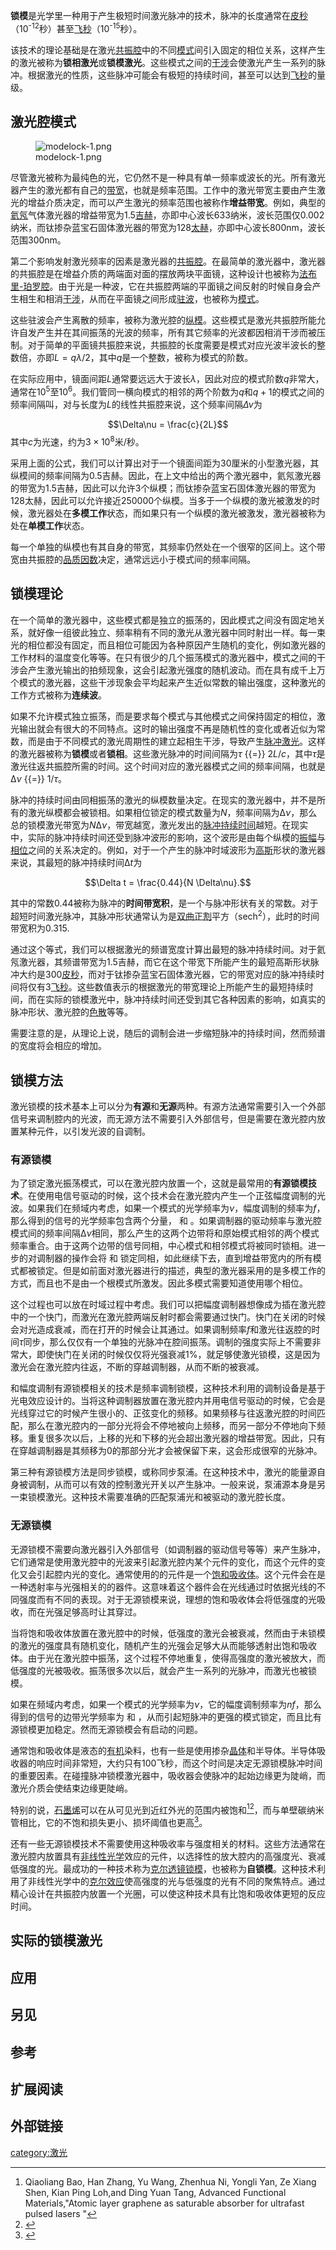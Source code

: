{{noteTA
|1=zh:激光;zh-hans:激光;zh-hk:激光;zh-tw:雷射;
}}

'''锁模'''是光学里一种用于产生极短时间激光脉冲的技术，脉冲的长度通常在[[皮秒|皮秒]]（10<sup>-12</sup>秒）甚至[[飞秒|飞秒]]（10<sup>-15</sup>秒）。

该技术的理论基础是在激光[[共振腔|共振腔]]中的不同[[模式|模式]]间引入固定的相位关系，这样产生的激光被称为'''锁相激光'''或'''锁模激光'''。这些模式之间的[[干涉|干涉]]会使激光产生一系列的脉冲。根据激光的性质，这些脉冲可能会有极短的持续时间，甚至可以达到[[飞秒|飞秒]]的量级。

==激光腔模式==
[[Image:modelock-1.png|thumb]]

尽管激光被称为最纯色的光，它仍然不是一种具有单一频率或波长的光。所有激光器产生的激光都有自己的[[带宽|带宽]]，也就是频率范围。工作中的激光带宽主要由产生激光的增益介质决定，而可以产生激光的频率范围也被称作'''增益带宽'''。例如，典型的[[氦|氦]][[氖|氖]]气体激光器的增益带宽为1.5[[赫兹|吉赫]]，亦即中心波长633纳米，波长范围仅0.002纳米，而钛掺杂蓝宝石固体激光器的带宽为128[[赫兹|太赫]]，亦即中心波长800nm，波长范围300nm。

第二个影响发射激光频率的因素是激光器的[[共振腔|共振腔]]。在最简单的激光器中，激光器的共振腔是在增益介质的两端面对面的摆放两块平面镜，这种设计也被称为[[法布里－珀罗干涉仪|法布里-珀罗腔]]。由于光是一种波，它在共振腔两端的平面镜之间反射的时候自身会产生相生和相消[[干涉_(物理学)|干涉]]，从而在平面镜之间形成[[驻波|驻波]]，也被称为[[模式|模式]]。

这些驻波会产生离散的频率，被称为激光腔的[[纵模|纵模]]。这些模式是激光共振腔所能允许自发产生并在其间振荡的光波的频率，所有其它频率的光波都因相消干涉而被压制。对于简单的平面镜共振腔来说，共振腔的长度需要是模式对应光波半波长的整数倍，亦即<math>L=q\lambda/2</math>，其中<math>q</math>是一个整数，被称为模式的阶数。

在实际应用中，镜面间距<math>L</math>通常要远远大于波长<math>\lambda</math>，因此对应的模式阶数<math>q</math>非常大，通常在<math>10^5</math>至<math>10^6</math>。我们管同一横向模式的相邻的两个阶数为<math>q</math>和<math>q+1</math>的模式之间的频率间隔叫{{Tsl|en|Free spectral range|自由谱距}}，对与长度为<math>L</math>的线性共振腔来说，这个频率间隔<math>\Delta\nu</math>为
:<math>\Delta\nu = \frac{c}{2L}</math>
其中<math>c</math>为光速，约为<math>3\times10^8</math>米/秒。

采用上面的公式，我们可以计算出对于一个镜面间距为30厘米的小型激光器，其纵模间的频率间隔为0.5吉赫。因此，在上文中给出的两个激光器中，氦氖激光器的带宽为1.5吉赫，因此可以允许3个纵模；而钛掺杂蓝宝石固体激光器的带宽为128太赫，因此可以允许接近250000个纵模。当多于一个纵模的激光被激发的时候，激光器处在'''多模工作'''状态，而如果只有一个纵模的激光被激发，激光器被称为处在'''单模工作'''状态。

每一个单独的纵模也有其自身的带宽，其频率仍然处在一个很窄的区间上。这个带宽由共振腔的[[品质因数|品质因数]]决定，通常远远小于模式间的频率间隔。

==锁模理论==
在一个简单的激光器中，这些模式都是独立的振荡的，因此模式之间没有固定地关系，就好像一组彼此独立、频率稍有不同的激光从激光器中同时射出一样。每一束光的相位都没有固定，而且相位可能因为各种原因产生随机的变化，例如激光器的工作材料的温度变化等等。在只有很少的几个振荡模式的激光器中，模式之间的干涉会产生激光输出的拍频现象，这会引起激光强度的随机波动。而在具有成千上万个模式的激光器，这些干涉现象会平均起来产生近似常数的输出强度，这种激光的工作方式被称为'''连续波'''。

如果不允许模式独立振荡，而是要求每个模式与其他模式之间保持固定的相位，激光输出就会有很大的不同特点。这时的输出强度不再是随机性的变化或者近似为常数，而是由于不同模式的激光周期性的建立起相生干涉，导致产生[[脉冲激光|脉冲激光]]。这样的激光器被称为'''锁模'''或者'''锁相'''。这些激光脉冲的时间间隔为''τ'' {{=}} 2''L''/''c''，其中''τ''是激光往返共振腔所需的时间。这个时间对应的激光器模式之间的频率间隔，也就是Δ''ν'' {{=}} 1/''τ''。

脉冲的持续时间由同相振荡的激光的纵模数量决定。在现实的激光器中，并不是所有的激光纵模都会被锁相。如果相位锁定的模式数量为''N''，频率间隔为Δ''ν''，那么总的锁模激光带宽为''N''Δ''ν''，带宽越宽，激光发出的[[脉冲持续时间|脉冲持续时间]]越短。在现实中，实际的脉冲持续时间还受到脉冲波形的影响，这个波形是由每个纵模的[[振幅|振幅]]与[[相位|相位]]之间的关系决定的。例如，对于一个产生的脉冲时域波形为[[高斯函数|高斯]]形状的激光器来说，其最短的脉冲持续时间Δ''t''为

:<math>\Delta t = \frac{0.44}{N \Delta\nu}.</math>

其中的常数0.44被称为脉冲的'''时间带宽积'''，是一个与脉冲形状有关的常数。对于超短时间激光脉冲，其脉冲形状通常认为是[[双曲函数|双曲正割]]平方（sech<sup>2</sup>），此时的时间带宽积为0.315.

通过这个等式，我们可以根据激光的频谱宽度计算出最短的脉冲持续时间。对于氦氖激光器，其频谱带宽为1.5吉赫，而它在这个带宽下所能产生的最短高斯形状脉冲大约是300[[皮秒|皮秒]]，而对于钛掺杂蓝宝石固体激光器，它的带宽对应的脉冲持续时间将仅有3[[飞秒|飞秒]]。这些数值表示的根据激光的带宽理论上所能产生的最短持续时间，而在实际的锁模激光中，脉冲持续时间还受到其它各种因素的影响，如真实的脉冲形状、激光腔的[[色散|色散]]等等。

需要注意的是，从理论上说，随后的调制会进一步缩短脉冲的持续时间，然而频谱的宽度将会相应的增加。

==锁模方法==

激光锁模的技术基本上可以分为'''有源'''和'''无源'''两种。有源方法通常需要引入一个外部信号来调制腔内的光波，而无源方法不需要引入外部信号，但是需要在激光腔内放置某种元件，以引发光波的自调制。
===有源锁模===
为了锁定激光振荡模式，可以在激光腔内放置一个{{le|声光调制器|Acousto-optic_modulator}}，这就是最常用的'''有源锁模技术'''。在使用电信号驱动的时候，这个技术会在激光腔内产生一个正弦幅度调制的光波。如果我们在频域内考虑，如果一个模式的光学频率为''ν''，幅度调制的频率为''f''，那么得到的信号的光学频率包含两个分量，{{nowrap|''ν'' − ''f''}} 和 {{nowrap|''ν'' + ''f''}}。如果调制器的驱动频率与激光腔模式间的频率间隔Δ''ν''相同，那么产生的这两个边带将和原始模式相邻的两个模式频率重合。由于这两个边带的信号同相，中心模式和相邻模式将被同时锁相。进一步的对调制器的操作会将 {{nowrap|''ν'' − 2''f''}} 和 {{nowrap|''ν'' + 2''f''}}锁定同相，如此继续下去，直到增益带宽内的所有模式都被锁定。但是如前面对激光器进行的描述，典型的激光器采用的是多模工作的方式，而且也不是由一个根模式所激发。因此多模式需要知道使用哪个相位。
<!----
当这种锁模技术应用于无源共振腔中时，无法从初始的随机且独立的相位来找到有序的状态，因此这种方法可以更恰当的用耦合来解释。然而，耦合会导致激光器复杂的行为，产生的脉冲也不够干净。由于幅度调制具有耗散的性质，耦合也具有耗散的特点，否则相位调制不会起作用。
---->

这个过程也可以放在时域过程中考虑。我们可以把幅度调制器想像成为插在激光腔中的一个快门，而激光在激光腔两端反射时都会需要通过快门。快门在关闭的时候会对光造成衰减，而在打开的时候会让其通过。如果调制频率''f''和激光往返腔的时间''τ''同步，那么仅仅有一个单独的光脉冲在腔间振荡。调制的强度实际上不需要非常大，即使快门在关闭的时候仅仅将光强衰减1%，就足够使激光锁模，这是因为激光会在激光腔内往返，不断的穿越调制器，从而不断的被衰减。

和幅度调制有源锁模相关的技术是频率调制锁模，这种技术利用的调制设备是基于光电效应设计的。当将这种调制器放置在激光腔内并用电信号驱动的时候，它会是光线穿过它的时候产生很小的、正弦变化的频移。如果频移与往返激光腔的时间匹配，那么在激光腔内的一部分光将会不停地被向上频移，而另一部分不停地向下频移。重复很多次以后，上移的光和下移的光会超出激光器的增益带宽。因此，只有在穿越调制器是其频移为0的那部分光才会被保留下来，这会形成很窄的光脉冲。

第三种有源锁模方法是同步锁模，或称同步泵浦。在这种技术中，激光的能量源自身被调制，从而可以有效的控制激光开关以产生脉冲。一般来说，泵浦源本身是另一束锁模激光。这种技术需要准确的匹配泵浦光和被驱动的激光腔长度。

===无源锁模===
无源锁模不需要向激光器引入外部信号（如调制器的驱动信号等等）来产生脉冲，它们通常是使用激光腔中的光波来引起激光腔内某个元件的变化，而这个元件的变化又会引起腔内光的变化。通常使用的的元件是一个[[饱和吸收体|饱和吸收体]]。这个元件会在是一种透射率与光强相关的的器件。这意味着这个器件会在光线通过时依据光线的不同强度而有不同的表现。对于无源锁模来说，理想的饱和吸收体会将低强度的光吸收，而在光强足够高时让其穿过。

当将饱和吸收体放置在激光腔中的时候，低强度的激光会被衰减，然而由于未锁模的激光的强度具有随机变化，随机产生的光强会足够大从而能够透射出饱和吸收体。由于光在激光腔中振荡，这个过程不停地重复，使得高强度的激光被放大，而低强度的光被吸收。振荡很多次以后，就会产生一系列的光脉冲，而激光也被锁模。

如果在频域内考虑，如果一个模式的光学频率为''ν''，它的幅度调制频率为''nf''，那么得到的信号的边带光学频率为{{nowrap|''ν'' − ''nf''}} 和 {{nowrap|''ν'' + ''nf''}}，从而引起短脉冲的更强的模式锁定，而且比有源锁模更加稳定。然而无源锁模会有启动的问题。

通常饱和吸收体是液态的[[有机化学|有机]]染料，也有一些是使用掺杂[[晶体|晶体]]和半导体。半导体吸收器的响应时间非常短，大约只有100飞秒，而这个时间是决定无源锁模脉冲时间的重要因素。在碰撞脉冲锁模激光器中，吸收器会使脉冲的起始边缘更为陡峭，而激光介质会使结束边缘更陡峭。

特别的说，[[石墨烯|石墨烯]]可以在从可见光到近红外光的范围内被饱和<ref>Qiaoliang Bao, Han Zhang, Yu Wang, Zhenhua Ni, Yongli Yan, Ze Xiang Shen, Kian Ping Loh,and Ding Yuan Tang, Advanced Functional Materials,"Atomic layer graphene as saturable absorber for ultrafast pulsed lasers "{{cite web |url=http://www3.ntu.edu.sg/home2006/zhan0174/AFM.pdf |title=存档副本 |accessdate=2011-07-17  |deadurl=yes |archiveurl=https://web.archive.org/web/20110717122454/http://www3.ntu.edu.sg/home2006/zhan0174/AFM.pdf |archivedate=2011-07-17 }}</ref><ref>{{cite journal|author=H. Zhang, D. Y. Tang, L. M. Zhao, Q. L. Bao, K. P. Loh|title=Large energy mode locking of an erbium-doped fiber laser with atomic layer graphene|journal=Optics Express|volume=17|page=P17630|format=free download pdf|url=http://www3.ntu.edu.sg/home2006/zhan0174/OE_graphene.pdf|deadurl=yes|archiveurl=https://web.archive.org/web/20110717122606/http://www3.ntu.edu.sg/home2006/zhan0174/OE_graphene.pdf|archivedate=2011-07-17}}</ref>，而与单壁碳纳米管相比，它的不饱和损失更小、损坏阈值也更高<ref>{{cite journal|author=Han Zhang,Qiaoliang Bao,Dingyuan Tang,Luming Zhao,and Kianping Loh|title=Large energy soliton erbium-doped ﬁber laser with a graphene-polymer composite mode locker|journal=Applied Physics Letters|volume=95|page=P141103|url=http://www3.ntu.edu.sg/home2006/zhan0174/apl.pdf|deadurl=yes|archiveurl=https://web.archive.org/web/20110717122745/http://www3.ntu.edu.sg/home2006/zhan0174/apl.pdf|archivedate=2011-07-17}}</ref>。

还有一些无源锁模技术不需要使用这种吸收率与强度相关的材料。这些方法通常在激光腔内放置具有[[非线性光学|非线性光学]]效应的元件，以选择性的放大腔内的高强度光、衰减低强度的光。最成功的一种技术称为[[克尔透镜锁模|克尔透镜锁模]]，也被称为'''自锁模'''。这种技术利用了非线性光学中的[[克尔效应|克尔效应]]使高强度的光与低强度的光有不同的聚焦特点。通过精心设计在共振腔内放置一个光圈，可以使这种技术具有比饱和吸收体更短的反应时间。

==实际的锁模激光==
==应用==
==另见==
==参考==
{{reflist}}
==扩展阅读==
==外部链接==

[[category:激光|category:激光]]